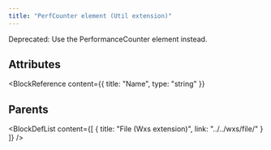 ```yaml
---
title: "PerfCounter element (Util extension)"
---
```



Deprecated: Use the PerformanceCounter element instead.


## Attributes

<BlockWrapper>

  <BlockReference
    content={{
      title: "Name",
      type: "string"
    }}
  >
  
  </BlockReference>

</BlockWrapper>


## Parents

<BlockDefList content={[
    {
      title: "File (Wxs extension)",
      link: "../../wxs/file/"
    }
  ]}
/>